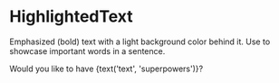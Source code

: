 

<Meta
  title="Core|Atoms/HighlightedText"
  component={HighlightedText}
  decorators={[withKnobs]}
/>

# HighlightedText

<StoryStatus status="ready" />

Emphasized (bold) text with a light background color behind it. Use to
showcase important words in a sentence.

<Preview>
  <Story name="HighlightedText">
    <Text className={styles.paragraph}>
      Would you like to have
      <HighlightedText>{text('text', 'superpowers')}</HighlightedText>?
    </Text>
  </Story>
</Preview>
